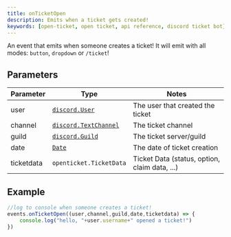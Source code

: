 ```yaml
---
title: onTicketOpen
description: Emits when a ticket gets created!
keywords: [open-ticket, open ticket, api reference, discord ticket bot]
---
```

<head>
    <link rel="apple-touch-icon" href="/img/logo_vertical.png"/>
</head>

An event that emits when someone creates a ticket! It will emit with all modes: `button`, `dropdown` or `/ticket`!

## Parameters
|Parameter  |Type                                                                                            |Notes                                         |
|-----------|------------------------------------------------------------------------------------------------|----------------------------------------------|
|user       |[`discord.User`](https://discord.js.org/#/docs/discord.js/main/class/User)                      |The user that created the ticket              |
|channel    |[`discord.TextChannel`](https://discord.js.org/#/docs/discord.js/main/class/TextChannel)        |The ticket channel                            |
|guild      |[`discord.Guild`](https://discord.js.org/#/docs/discord.js/main/class/Guild)                    |The ticket server/guild                       |
|date       |[`Date`](https://developer.mozilla.org/en-US/docs/Web/JavaScript/Reference/Global_Objects/Date) |The date of ticket creation                   |
|ticketdata |<InlineLink isdoc="true" url="api/types/ticketdata">`openticket.TicketData`</InlineLink>        |Ticket Data (status, option, claim data, ...) |

## Example
```javascript title="example.plugin.js"
//log to console when someone creates a ticket!
events.onTicketOpen((user,channel,guild,date,ticketdata) => {
    console.log("hello, "+user.username+" opened a ticket!")
})
```